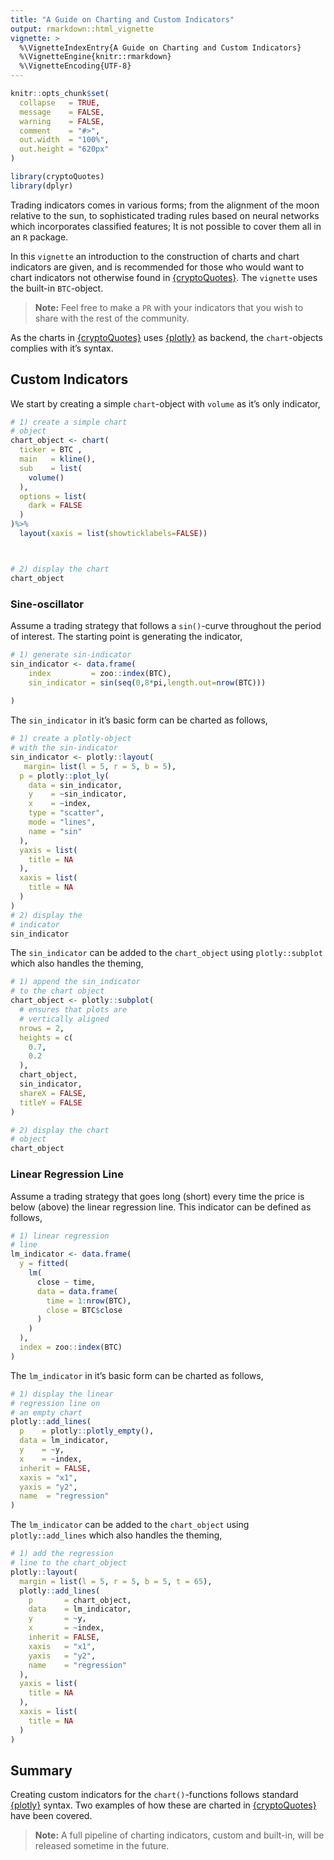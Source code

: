 ```yaml
---
title: "A Guide on Charting and Custom Indicators"
output: rmarkdown::html_vignette
vignette: >
  %\VignetteIndexEntry{A Guide on Charting and Custom Indicators}
  %\VignetteEngine{knitr::rmarkdown}
  %\VignetteEncoding{UTF-8}
---
```


```r
knitr::opts_chunk$set(
  collapse   = TRUE,
  message    = FALSE,
  warning    = FALSE,
  comment    = "#>",
  out.width  = "100%",
  out.height = "620px" 
)
```

```r
library(cryptoQuotes)
library(dplyr)
```

Trading indicators comes in various forms; from the alignment of the moon relative to the sun, to sophisticated trading rules based on neural networks which incorporates classified features; It is not possible to cover them all in an `R` package.

In this `vignette` an introduction to the construction of charts and chart indicators are given, and is recommended for those who would want to chart indicators not otherwise found in [{cryptoQuotes}](https://serkor1.github.io/cryptoQuotes/). The `vignette` uses the built-in `BTC`-object.

> **Note:** Feel free to make a `PR` with your indicators that you wish to share with the
> rest of the community.

As the charts in [{cryptoQuotes}](https://serkor1.github.io/cryptoQuotes/) uses [{plotly}](https://github.com/plotly) as backend, the `chart`-objects complies with it's syntax.

## Custom Indicators 

We start by creating a simple `chart`-object with `volume` as it's only indicator,

```r
# 1) create a simple chart
# object
chart_object <- chart(
  ticker = BTC ,
  main   = kline(),
  sub    = list(
    volume()
  ),
  options = list(
    dark = FALSE
  )
)%>%
  layout(xaxis = list(showticklabels=FALSE))



# 2) display the chart
chart_object
```

### Sine-oscillator

Assume a trading strategy that follows a `sin()`-curve throughout the period of interest. The starting point is generating the indicator,

```r
# 1) generate sin-indicator
sin_indicator <- data.frame(
    index         = zoo::index(BTC),
    sin_indicator = sin(seq(0,8*pi,length.out=nrow(BTC)))
  
)
```

The `sin_indicator` in it's basic form can be charted as follows,

```r
# 1) create a plotly-object
# with the sin-indicator
sin_indicator <- plotly::layout(
   margin= list(l = 5, r = 5, b = 5),
  p = plotly::plot_ly(
    data = sin_indicator,
    y    = ~sin_indicator,
    x    = ~index,
    type = "scatter",
    mode = "lines",
    name = "sin"
  ),
  yaxis = list(
    title = NA
  ),
  xaxis = list(
    title = NA
  )
)
# 2) display the 
# indicator
sin_indicator
```

The `sin_indicator` can be added to the `chart_object` using `plotly::subplot` which also handles the theming,

```r
# 1) append the sin_indicator
# to the chart object
chart_object <- plotly::subplot(
  # ensures that plots are 
  # vertically aligned
  nrows = 2,
  heights = c(
    0.7,
    0.2
  ),
  chart_object,
  sin_indicator,
  shareX = FALSE,
  titleY = FALSE
)

# 2) display the chart
# object
chart_object
```

### Linear Regression Line

Assume a trading strategy that goes long (short) every time the price is below (above) the linear regression line. This indicator can be defined as follows,

```r
# 1) linear regression
# line
lm_indicator <- data.frame(
  y = fitted(
    lm(
      close ~ time,
      data = data.frame(
        time = 1:nrow(BTC),
        close = BTC$close
      )
    )
  ),
  index = zoo::index(BTC)
)
```

The `lm_indicator` in it's basic form can be charted as follows,

```r
# 1) display the linear
# regression line on
# an empty chart
plotly::add_lines(
  p    = plotly::plotly_empty(),
  data = lm_indicator,
  y    = ~y,
  x    = ~index,
  inherit = FALSE,
  xaxis = "x1",
  yaxis = "y2",
  name  = "regression"
)
```

The `lm_indicator` can be added to the `chart_object` using `plotly::add_lines` which also handles the theming,

```r
# 1) add the regression
# line to the chart_object
plotly::layout(
  margin = list(l = 5, r = 5, b = 5, t = 65),
  plotly::add_lines(
    p       = chart_object,
    data    = lm_indicator,
    y       = ~y,
    x       = ~index,
    inherit = FALSE,
    xaxis   = "x1",
    yaxis   = "y2",
    name    = "regression"
  ),
  yaxis = list(
    title = NA
  ),
  xaxis = list(
    title = NA
  )
)
```

## Summary

Creating custom indicators for the `chart()`-functions follows standard [{plotly}](https://github.com/plotly) syntax. Two examples of how these are charted in [{cryptoQuotes}](https://serkor1.github.io/cryptoQuotes/) have been covered.

> **Note:** A full pipeline of charting indicators, custom and built-in, will be released sometime in the future.
